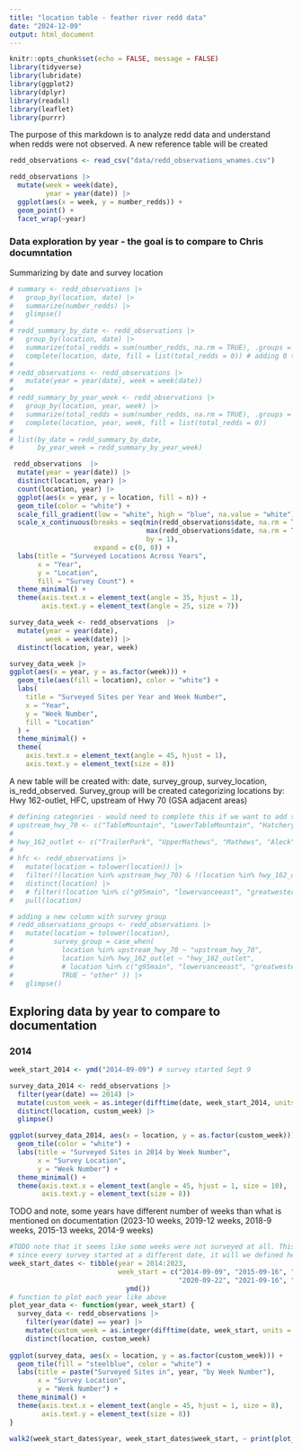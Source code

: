 ```yaml
---
title: "location table - feather river redd data"
date: "2024-12-09"
output: html_document
---
```


```r
knitr::opts_chunk$set(echo = FALSE, message = FALSE)
library(tidyverse)
library(lubridate)
library(ggplot2)
library(dplyr)
library(readxl)
library(leaflet)
library(purrr)
```

The purpose of this markdown is to analyze redd data and understand when redds were not observed. A new reference table will be created

```r
redd_observations <- read_csv("data/redd_observations_wnames.csv")
```


```r
redd_observations |> 
  mutate(week = week(date),
         year = year(date)) |> 
  ggplot(aes(x = week, y = number_redds)) +
  geom_point() +
  facet_wrap(~year)
```


### Data exploration by year - the goal is to compare to Chris documntation

Summarizing by date and survey location 

```r
# summary <- redd_observations |> 
#   group_by(location, date) |> 
#   summarize(number_redds) |> 
#   glimpse()
# 
# redd_summary_by_date <- redd_observations |> 
#   group_by(location, date) |> 
#   summarize(total_redds = sum(number_redds, na.rm = TRUE), .groups = "drop") |> 
#   complete(location, date, fill = list(total_redds = 0)) # adding 0 to those days/locations that dont have redds 
# 
# redd_observations <- redd_observations |> 
#   mutate(year = year(date), week = week(date))
# 
# redd_summary_by_year_week <- redd_observations |> 
#   group_by(location, year, week) |> 
#   summarize(total_redds = sum(number_redds, na.rm = TRUE), .groups = "drop") |> 
#   complete(location, year, week, fill = list(total_redds = 0)) 
# 
# list(by_date = redd_summary_by_date,
#      by_year_week = redd_summary_by_year_week)
```

```r
 redd_observations  |> 
  mutate(year = year(date)) |> 
  distinct(location, year) |> 
  count(location, year) |> 
  ggplot(aes(x = year, y = location, fill = n)) +
  geom_tile(color = "white") +
  scale_fill_gradient(low = "white", high = "blue", na.value = "white") +
  scale_x_continuous(breaks = seq(min(redd_observations$date, na.rm = TRUE) |> year(),
                                  max(redd_observations$date, na.rm = TRUE) |>  year(),
                                  by = 1),
                     expand = c(0, 0)) +
  labs(title = "Surveyed Locations Across Years",
       x = "Year",
       y = "Location",
       fill = "Survey Count") +
  theme_minimal() +
  theme(axis.text.x = element_text(angle = 35, hjust = 1),
        axis.text.y = element_text(angle = 25, size = 7))
```

```r
survey_data_week <- redd_observations  |>
  mutate(year = year(date),
         week = week(date)) |>
  distinct(location, year, week)

survey_data_week |>
ggplot(aes(x = year, y = as.factor(week))) +
  geom_tile(aes(fill = location), color = "white") +
  labs(
    title = "Surveyed Sites per Year and Week Number",
    x = "Year",
    y = "Week Number",
    fill = "Location"
  ) +
  theme_minimal() +
  theme(
    axis.text.x = element_text(angle = 45, hjust = 1),
    axis.text.y = element_text(size = 8))
```

A new table will be created with: date, survey_group, survey_location, is_redd_observed. Survey_group will be created categorizing locations by: Hwy 162-outlet, HFC, upstream of Hwy 70 (GSA adjacent areas)

```r
# defining categories - would need to complete this if we want to add survey_group
# upstream_hwy_70 <- c("TableMountain", "LowerTableMountain", "HatcheryPipe", "UpperCottonwood", "UpperHatchery", "Hatchery", "Cottonwood", "TopofAuditorium", "MoesSideChannel", "UpperAuditorium", "HatcherySideChannel", "LowerAuditorium", "BelowLowerAuditorium", "Bedrock",  "MiddleAuditorium") |> tolower()
# 
# hwy_162_outlet <- c("TrailerPark", "UpperMathews", "Mathews", "Aleck", "UpperRobinson", "LowerRobinson", "SteepSideChannel", "Steep", "Weir", "EyeSideChannel", "Eye", "Gateway") |> tolower()
# 
# hfc <- redd_observations |>
#   mutate(location = tolower(location)) |>
#   filter(!(location %in% upstream_hwy_70) & !(location %in% hwy_162_outlet)) |>
#   distinct(location) |>
#   # filter(!location %in% c("g95main", "lowervanceeast", "greatwestern", "topofhatchery", "palm")) |>
#   pull(location)
```

```r
# adding a new column with survey group
# redd_observations_groups <- redd_observations |>
#   mutate(location = tolower(location),
#          survey_group = case_when(
#            location %in% upstream_hwy_70 ~ "upstream_hwy_70",
#            location %in% hwy_162_outlet ~ "hwy_162_outlet",
#            # location %in% c("g95main", "lowervanceeast", "greatwestern", "topofhatchery", "palm") ~ "excluded_sites",
#            TRUE ~ "other" )) |>
#   glimpse()
```


## Exploring data by year to compare to documentation

### 2014

```r
week_start_2014 <- ymd("2014-09-09") # survey started Sept 9

survey_data_2014 <- redd_observations |>
  filter(year(date) == 2014) |>
  mutate(custom_week = as.integer(difftime(date, week_start_2014, units = "weeks")) + 1) |>
  distinct(location, custom_week) |>
  glimpse()

ggplot(survey_data_2014, aes(x = location, y = as.factor(custom_week))) +
  geom_tile(color = "white") +
  labs(title = "Surveyed Sites in 2014 by Week Number",
       x = "Survey Location",
       y = "Week Number") +
  theme_minimal() +
  theme(axis.text.x = element_text(angle = 45, hjust = 1, size = 10),
        axis.text.y = element_text(size = 8))
```

TODO and note, some years have different number of weeks than what is mentioned on documentation (2023-10 weeks, 2019-12 weeks, 2018-9 weeks, 2015-13 weeks, 2014-9 weeks)

```r
#TODO note that it seems like some weeks were not surveyed at all. This means that even though we number the weeks starting with the first survey event, the survey week count is different. We might need to do the numbering manually?
# since every survey started at a different date, it will we defined here
week_start_dates <- tibble(year = 2014:2023,
                           week_start = c("2014-09-09", "2015-09-16", "2016-09-20", "2017-10-03", "2018-09-28", "2019-09-16",
                                          "2020-09-22", "2021-09-16", "2022-09-14", "2023-09-18") |> 
                             ymd())
# function to plot each year like above
plot_year_data <- function(year, week_start) {
  survey_data <- redd_observations |> 
    filter(year(date) == year) |> 
    mutate(custom_week = as.integer(difftime(date, week_start, units = "weeks")) + 1) |> 
    distinct(location, custom_week)
  
ggplot(survey_data, aes(x = location, y = as.factor(custom_week))) +
  geom_tile(fill = "steelblue", color = "white") +
  labs(title = paste("Surveyed Sites in", year, "by Week Number"),
       x = "Survey Location",
       y = "Week Number") +
  theme_minimal() +
  theme(axis.text.x = element_text(angle = 45, hjust = 1, size = 8),
        axis.text.y = element_text(size = 8))
}

walk2(week_start_dates$year, week_start_dates$week_start, ~ print(plot_year_data(.x, .y)))

```

